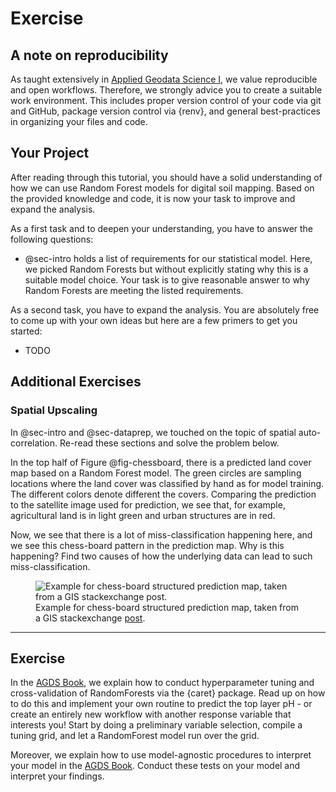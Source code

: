 # Exercise {#sec-exercise}

::: callout-tip
## A note on reproducibility

As taught extensively in [Applied Geodata Science I](https://geco-bern.github.io/agds/), we value reproducible and open workflows. Therefore, we strongly advice you to create a suitable work environment. This includes proper version control of your code via git and GitHub, package version control via {renv}, and general best-practices in organizing your files and code.
:::

## Your Project

After reading through this tutorial, you should have a solid understanding of how we can use Random Forest models for digital soil mapping. Based on the provided knowledge and code, it is now your task to improve and expand the analysis.

As a first task and to deepen your understanding, you have to answer the following questions:

-   @sec-intro holds a list of requirements for our statistical model. Here, we picked Random Forests but without explicitly stating why this is a suitable model choice. Your task is to give reasonable answer to why Random Forests are meeting the listed requirements.

As a second task, you have to expand the analysis. You are absolutely free to come up with your own ideas but here are a few primers to get you started:

-   TODO

## Additional Exercises

### Spatial Upscaling

In @sec-intro and @sec-dataprep, we touched on the topic of spatial auto-correlation. Re-read these sections and solve the problem below.

In the top half of Figure @fig-chessboard, there is a predicted land cover map based on a Random Forest model. The green circles are sampling locations where the land cover was classified by hand as for model training. The different colors denote different the covers. Comparing the prediction to the satellite image used for prediction, we see that, for example, agricultural land is in light green and urban structures are in red.

Now, we see that there is a lot of miss-classification happening here, and we see this chess-board pattern in the prediction map. Why is this happening? Find two causes of how the underlying data can lead to such miss-classification.

```{=html}
<!-- Solution:

1. Bad sampling scheme with not-evenly spread locations. Sampling scheme leads to spatially clustered training data. Model just predicts what is nearby and does not learn the information from the picture.
2. Not using rotated coordinates as predictors leads to chess-board features. Model learned that there is dark forest to the east, light forest to the south, etc.

-->
```
![Example for chess-board structured prediction map, taken from a GIS stackexchange [post](https://gis.stackexchange.com/questions/111932/classified-images-of-randomforest-classification-look-clustered).](images/chess_board_example.png){#fig-chessboard fig-align="center"}

---
## Exercise

In the [AGDS Book](https://geco-bern.github.io/agds/), we explain how to conduct hyperparameter tuning and cross-validation of RandomForests via the {caret} package. Read up on how to do this and implement your own routine to predict the top layer pH - or create an entirely new workflow with another response variable that interests you! Start by doing a preliminary variable selection, compile a tuning grid, and let a RandomForest model run over the grid.

Moreover, we explain how to use model-agnostic procedures to interpret your model in the [AGDS Book](https://geco-bern.github.io/agds/). Conduct these tests on your model and interpret your findings.
